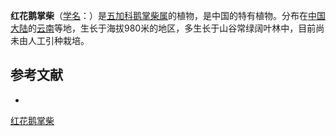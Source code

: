 {{Speciesbox
| name = 红花鹅掌柴
| status = 
| status_system = 
| image = 
| genus = Schefflera
| species = rubriflora
| authority = Tseng et Hoo
}}

'''红花鹅掌柴'''（[[学名|学名]]：{{lang|la|''Schefflera rubriflora''}}）是[[五加科|五加科]][[鹅掌柴属|鹅掌柴属]]的植物，是中国的特有植物。分布在[[中国大陆|中国大陆]]的[[云南|云南]]等地，生长于海拔980米的地区，多生长于山谷常绿阔叶林中，目前尚未由人工引种栽培。

== 参考文献 ==
<div class="references-small">
* {{cite web| url =http://www.bioinfo.cn/db05/KmzwSpecies.php?action=view&id=1337| title =红花鹅掌柴| work =《中国高等植物数据库全库》| publisher =中国科学院微生物研究所| author =昆明植物研究所| accessdate =2009-02-22| deadurl =yes| archiveurl =https://web.archive.org/web/20160305074145/http://www.bioinfo.cn/db05/KmzwSpecies.php?action=view&id=1337| archivedate =2016-03-05}}
</div>
{{Taxonbar|from=Q5490291}}

[[Category:鹅掌柴属|红花鹅掌柴]]


{{Apiales-stub}}